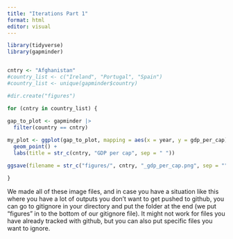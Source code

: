 ```yaml
---
title: "Iterations Part 1"
format: html
editor: visual
---
```


```r
library(tidyverse)
library(gapminder)
```

```r


```

```r
cntry <- "Afghanistan"
#country_list <- c("Ireland", "Portugal", "Spain")
#country_list <- unique(gapminder$country)

#dir.create("figures")

for (cntry in country_list) {
  
gap_to_plot <- gapminder |> 
  filter(country == cntry)

my_plot <- ggplot(gap_to_plot, mapping = aes(x = year, y = gdp_per_cap)) +
  geom_point() +
  labs(title = str_c(cntry, "GDP per cap", sep = " "))

ggsave(filename = str_c("figures/", cntry, "_gdp_per_cap.png", sep = ""), plot = my_plot)

}
```

We made all of these image files, and in case you have a situation like this where you have a lot of outputs you don't want to get pushed to github, you can go to gitignore in your directory and put the folder at the end (we put "figures" in to the bottom of our gitignore file). It might not work for files you have already tracked with github, but you can also put specific files you want to ignore.
